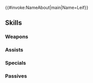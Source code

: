 {{#invoke:NameAbout|main|Name=Leif}}{{HeroPage Tabs}}
{{Hero Infobox
|Name=Leif
|Title=Unifier of Thracia
|WeaponType=Colorless Bow
|Origin=Fire Emblem: Thracia 776,Fire Emblem: Genealogy of the Holy War
|Gender=Male
|LegendaryEffect=Water
|BoostHP=3
|Duel=175
|MoveType=Cavalry
|actorJP=鈴村健一
|actorEN=Nicolas Roye
|artist=日野慎之助
|additionDate=October 29, 2019
|releaseDate=October 29, 2019
|TagID=伝承リーフ
|InternalID=440
|Properties=legendary
|entry=3;4
|cv1=4
|cv2=100100
|description=Son of Quan and heir to Leonster. He defeated the Loptr Church and liberated his kingdom. Appears in Fire Emblem: Genealogy of the Holy War and Fire Emblem: Thracia 776.
}}
{{Stats Page
|Lv1HP=18|Lv1ATK=8|Lv1SPD=3|Lv1DEF=7|Lv1RES=8
|GRHP=50|GRATK=70|GRSPD=45|GRDEF=50|GRRES=45
}}
==Skills==
===Weapons===
{{Weapons Table
|weapon1=Iron Bow
|weapon1Default=1
|weapon1Unlock=1
|weapon2=Steel Bow
|weapon2Default=3
|weapon2Unlock=2
|weapon3=Silver Bow
|weapon3Default=4
|weapon3Unlock=3
|weapon4=Meisterbogen
|weapon4Default=5
|weapon4Unlock=5
}}
===Assists===
{{Assists Table
}}
===Specials===
{{Specials Table
|special1=Night Sky
|special1Default=4
|special1Unlock=3
|special2=Astra
|special2Default=
|special2Unlock=4
|special3=Njörun's Zeal
|special3Default=
|special3Unlock=5
|special4=Njörun's Zeal II
|special4Default=
|special4Unlock=5
}}
===Passives===
{{Passives Table
|passiveA1=Atk/Res Push 1
|passiveA2=Atk/Res Push 2
|passiveA3=Atk/Res Push 3
|passiveA4=Atk/Res Push 4
|passiveA1Unlock=2
|passiveA2Unlock=3
|passiveA3Unlock=4
|passiveA4Unlock=5
|passiveB1=S Drink
|passiveB1Unlock=5
|passiveC1=Def Smoke 1
|passiveC2=Def Smoke 2
|passiveC3=Def Smoke 3
|passiveC4=Spur Atk 1
|passiveC5=Drive Atk 1
|passiveC6=Drive Atk 2
|passiveC7=Joint Drive Atk
|passiveC1Unlock=1
|passiveC2Unlock=2
|passiveC3Unlock=4
|passiveC4Unlock=1
|passiveC5Unlock=2
|passiveC6Unlock=4
|passiveC7Unlock=5
}}
{{Heroes Navbox}}